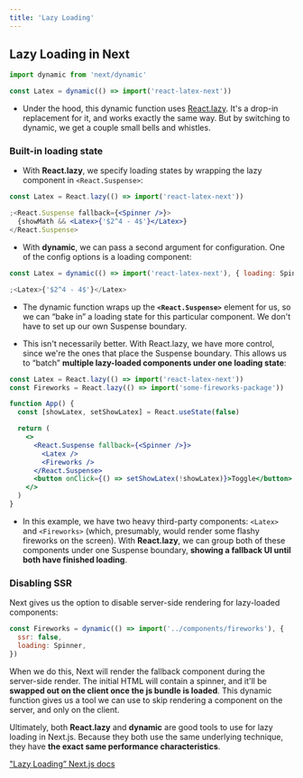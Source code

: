 ```yaml
---
title: 'Lazy Loading'
---
```


## Lazy Loading in Next

```jsx
import dynamic from 'next/dynamic'

const Latex = dynamic(() => import('react-latex-next'))
```

- Under the hood, this dynamic function uses [React.lazy](https://react.dev/reference/react/lazy). It's a drop-in replacement for it, and works exactly the same way. But by switching to dynamic, we get a couple small bells and whistles.

### Built-in loading state

- With **React.lazy**, we specify loading states by wrapping the lazy component in `<React.Suspense>`:

```jsx
const Latex = React.lazy(() => import('react-latex-next'))

;<React.Suspense fallback={<Spinner />}>
  {showMath && <Latex>{'$2^4 - 4$'}</Latex>}
</React.Suspense>
```

- With **dynamic**, we can pass a second argument for configuration. One of the config options is a loading component:

```jsx
const Latex = dynamic(() => import('react-latex-next'), { loading: Spinner })

;<Latex>{'$2^4 - 4$'}</Latex>
```

- The dynamic function wraps up the **`<React.Suspense>`** element for us, so we can “bake in” a loading state for this particular component. We don't have to set up our own Suspense boundary.

- This isn't necessarily better. With React.lazy, we have more control, since we're the ones that place the Suspense boundary. This allows us to “batch” **multiple lazy-loaded components under one loading state**:

```jsx
const Latex = React.lazy(() => import('react-latex-next'))
const Fireworks = React.lazy(() => import('some-fireworks-package'))

function App() {
  const [showLatex, setShowLatex] = React.useState(false)

  return (
    <>
      <React.Suspense fallback={<Spinner />}>
        <Latex />
        <Fireworks />
      </React.Suspense>
      <button onClick={() => setShowLatex(!showLatex)}>Toggle</button>
    </>
  )
}
```

- In this example, we have two heavy third-party components: `<Latex>` and `<Fireworks>` (which, presumably, would render some flashy fireworks on the screen). With **React.lazy**, we can group both of these components under one Suspense boundary, **showing a fallback UI until both have finished loading**.

### Disabling SSR

Next gives us the option to disable server-side rendering for lazy-loaded components:

```jsx
const Fireworks = dynamic(() => import('../components/fireworks'), {
  ssr: false,
  loading: Spinner,
})
```

When we do this, Next will render the fallback component during the server-side render. The initial HTML will contain a spinner, and it'll be **swapped out on the client once the js bundle is loaded**. This dynamic function gives us a tool we can use to skip rendering a component on the server, and only on the client.

Ultimately, both **React.lazy** and **dynamic** are good tools to use for lazy loading in Next.js. Because they both use the same underlying technique, they have **the exact same performance characteristics**.

["Lazy Loading” Next.js docs](https://nextjs.org/docs/app/building-your-application/optimizing/lazy-loading“)

